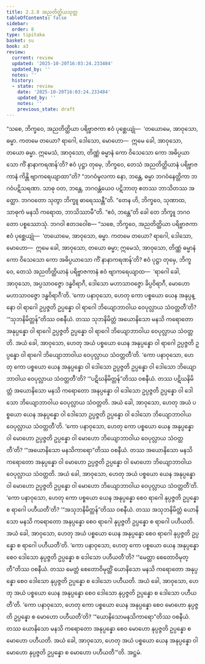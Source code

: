 ```yaml
---
title: 2.2.8 အညတိတ္ထိယသုတ္တ
tableOfContents: false
sidebar:
  order: 8
type: tipitaka
basket: su
book: a3
review:
  current: review
  updated: '2025-10-20T16:03:24.233484'
  updated_by: ''
  notes: ''
  history:
  - state: review
    date: '2025-10-20T16:03:24.233484'
    updated_by: ''
    notes: ''
    previous_state: draft
---
```



<DynamicBreadcrumb />


<ReviewStatus review={frontmatter.review} showDetails={true} />

<HypothesisAnnotation frontmatter={frontmatter} />

<Division number="69" book="a3" e="ch" v="15" p="199">

<Paragraph number="588" book="a3">
“သစေ, ဘိက္ခဝေ, အညတိတ္ထိယာ ပရိဗ္ဗာဇကာ ဧဝံ ပုစ္ဆေယျုံ—  ‘တယောမေ, အာဝုသော, ဓမ္မာ. ကတမေ တယော? ရာဂေါ, ဒေါသော, မောဟော—  ဣမေ ခေါ, အာဝုသော, တယော ဓမ္မာ. ဣမေသံ, အာဝုသော, တိဏ္ဏံ ဓမ္မာနံ ကော ဝိသေသော ကော အဓိပ္ပယာသော ကိံ နာနာကရဏန်’တိ? ဧဝံ ပုဋ္ဌာ တုမှေ, ဘိက္ခဝေ, တေသံ အညတိတ္ထိယာနံ ပရိဗ္ဗာဇကာနံ ကိန္တိ ဗျာကရေယျာထာ”တိ? “ဘဂဝံမူလကာ နော, ဘန္တေ, ဓမ္မာ ဘဂဝံနေတ္တိကာ ဘဂဝံပဋိသရဏာ. သာဓု ဝတ, ဘန္တေ, ဘဂဝန္တံယေဝ ပဋိဘာတု ဧတဿ ဘာသိတဿ အတ္ထော. ဘဂဝတော သုတွာ ဘိက္ခူ ဓာရေဿန္တီ”တိ. “တေန ဟိ, ဘိက္ခဝေ, သုဏာထ, သာဓုကံ မနသိ ကရောထ, ဘာသိဿာမီ”တိ. “ဧဝံ, ဘန္တေ”တိ ခေါ တေ ဘိက္ခူ ဘဂဝတော ပစ္စဿောသုံ. ဘဂဝါ ဧတဒဝေါစ—
</Paragraph>

<Paragraph number="589" book="a3">
“သစေ, ဘိက္ခဝေ, အညတိတ္ထိယာ ပရိဗ္ဗာဇကာ ဧဝံ ပုစ္ဆေယျုံ—  ‘တယောမေ, အာဝုသော, ဓမ္မာ. ကတမေ တယော? ရာဂေါ, ဒေါသော, မောဟော—  ဣမေ ခေါ, အာဝုသော, တယော ဓမ္မာ; ဣမေသံ, အာဝုသော, တိဏ္ဏံ ဓမ္မာနံ ကော ဝိသေသော ကော အဓိပ္ပယာသော ကိံ နာနာကရဏန်’တိ? ဧဝံ ပုဋ္ဌာ တုမှေ, ဘိက္ခဝေ, တေသံ အညတိတ္ထိယာနံ ပရိဗ္ဗာဇကာနံ ဧဝံ ဗျာကရေယျာထ—  ‘ရာဂေါ ခေါ, အာဝုသော, အပ္ပသာဝဇ္ဇော ဒန္ဓဝိရာဂီ, ဒေါသော မဟာသာဝဇ္ဇော ခိပ္ပဝိရာဂီ, မောဟော မဟာသာဝဇ္ဇော ဒန္ဓဝိရာဂီ’တိ.
</Paragraph>

<Paragraph number="590" book="a3">
‘ကော ပနာဝုသော, ဟေတု ကော ပစ္စယော ယေန အနုပ္ပန္နော ဝါ ရာဂေါ ဥပ္ပဇ္ဇတိ ဥပ္ပန္နော ဝါ ရာဂေါ ဘိယျောဘာဝါယ ဝေပုလ္လာယ သံဝတ္တတီ’တိ? ‘“သုဘနိမိတ္တန်”တိဿ ဝစနီယံ. တဿ သုဘနိမိတ္တံ အယောနိသော မနသိ ကရောတော အနုပ္ပန္နော ဝါ ရာဂေါ ဥပ္ပဇ္ဇတိ ဥပ္ပန္နော ဝါ ရာဂေါ ဘိယျောဘာဝါယ ဝေပုလ္လာယ သံဝတ္တတိ. အယံ ခေါ, အာဝုသော, ဟေတု အယံ ပစ္စယော ယေန အနုပ္ပန္နော ဝါ ရာဂေါ ဥပ္ပဇ္ဇတိ ဥပ္ပန္နော ဝါ ရာဂေါ ဘိယျောဘာဝါယ ဝေပုလ္လာယ သံဝတ္တတီ’တိ.
</Paragraph>

<Paragraph number="591" book="a3">
‘ကော ပနာဝုသော, ဟေတု ကော ပစ္စယော ယေန အနုပ္ပန္နော ဝါ ဒေါသော ဥပ္ပဇ္ဇတိ ဥပ္ပန္နော ဝါ ဒေါသော ဘိယျောဘာဝါယ ဝေပုလ္လာယ သံဝတ္တတီ’တိ? ‘“ပဋိဃနိမိတ္တန်”တိဿ ဝစနီယံ. တဿ ပဋိဃနိမိတ္တံ အယောနိသော မနသိ ကရောတော အနုပ္ပန္နော ဝါ ဒေါသော ဥပ္ပဇ္ဇတိ ဥပ္ပန္နော ဝါ ဒေါသော ဘိယျောဘာဝါယ ဝေပုလ္လာယ သံဝတ္တတိ. အယံ ခေါ, အာဝုသော, ဟေတု အယံ ပစ္စယော ယေန အနုပ္ပန္နော ဝါ ဒေါသော ဥပ္ပဇ္ဇတိ ဥပ္ပန္နော ဝါ ဒေါသော ဘိယျောဘာဝါယ ဝေပုလ္လာယ သံဝတ္တတီ’တိ.
</Paragraph>

<Paragraph number="592" book="a3">
‘ကော ပနာဝုသော, ဟေတု ကော ပစ္စယော ယေန အနုပ္ပန္နော ဝါ မောဟော ဥပ္ပဇ္ဇတိ ဥပ္ပန္နော ဝါ မောဟော ဘိယျောဘာဝါယ ဝေပုလ္လာယ သံဝတ္တတီ’တိ? ‘“အယောနိသော မနသိကာရော”တိဿ ဝစနီယံ. တဿ အယောနိသော မနသိ ကရောတော အနုပ္ပန္နော ဝါ မောဟော ဥပ္ပဇ္ဇတိ ဥပ္ပန္နော ဝါ မောဟော ဘိယျောဘာဝါယ ဝေပုလ္လာယ သံဝတ္တတိ. အယံ ခေါ, အာဝုသော, ဟေတု အယံ ပစ္စယော ယေန အနုပ္ပန္နော ဝါ မောဟော ဥပ္ပဇ္ဇတိ ဥပ္ပန္နော ဝါ မောဟော ဘိယျောဘာဝါယ ဝေပုလ္လာယ သံဝတ္တတီ’တိ.
</Paragraph>

<Paragraph number="593" book="a3">
‘ကော ပနာဝုသော, ဟေတု ကော ပစ္စယော ယေန အနုပ္ပန္နော စေဝ ရာဂေါ နုပ္ပဇ္ဇတိ ဥပ္ပန္နော စ ရာဂေါ ပဟီယတီ’တိ? ‘“အသုဘနိမိတ္တန်”တိဿ ဝစနီယံ. တဿ အသုဘနိမိတ္တံ ယောနိသော မနသိ ကရောတော အနုပ္ပန္နော စေဝ ရာဂေါ နုပ္ပဇ္ဇတိ ဥပ္ပန္နော စ ရာဂေါ ပဟီယတိ. အယံ ခေါ, အာဝုသော, ဟေတု အယံ ပစ္စယော ယေန အနုပ္ပန္နော စေဝ ရာဂေါ နုပ္ပဇ္ဇတိ ဥပ္ပန္နော စ ရာဂေါ ပဟီယတီ’တိ.
</Paragraph>

<Paragraph number="594" book="a3">
‘ကော ပနာဝုသော, ဟေတု ကော ပစ္စယော ယေန အနုပ္ပန္နော စေဝ ဒေါသော နုပ္ပဇ္ဇတိ ဥပ္ပန္နော စ ဒေါသော ပဟီယတီ’တိ? ‘“မေတ္တာ စေတောဝိမုတ္တီ”တိဿ ဝစနီယံ. တဿ မေတ္တံ စေတောဝိမုတ္တိံ ယောနိသော မနသိ ကရောတော အနုပ္ပန္နော စေဝ ဒေါသော နုပ္ပဇ္ဇတိ ဥပ္ပန္နော စ ဒေါသော ပဟီယတိ. အယံ ခေါ, အာဝုသော, ဟေတု အယံ ပစ္စယော ယေန အနုပ္ပန္နော စေဝ ဒေါသော နုပ္ပဇ္ဇတိ ဥပ္ပန္နော စ ဒေါသော ပဟီယတီ’တိ.
</Paragraph>

<Paragraph number="595" book="a3">
‘ကော ပနာဝုသော, ဟေတု ကော ပစ္စယော ယေန အနုပ္ပန္နော စေဝ မောဟော နုပ္ပဇ္ဇတိ ဥပ္ပန္နော စ မောဟော ပဟီယတီ’တိ? ‘“ယောနိသောမနသိကာရော”တိဿ ဝစနီယံ. တဿ ယောနိသော မနသိ ကရောတော အနုပ္ပန္နော စေဝ မောဟော နုပ္ပဇ္ဇတိ ဥပ္ပန္နော စ မောဟော ပဟီယတိ. အယံ ခေါ, အာဝုသော, ဟေတု အယံ ပစ္စယော ယေန အနုပ္ပန္နော ဝါ မောဟော နုပ္ပဇ္ဇတိ ဥပ္ပန္နော စ မောဟော ပဟီယတီ’”တိ.

</Paragraph>
</Division>

<Paragraph number="596" type="center" book="a3">
အဋ္ဌမံ.
</Paragraph>